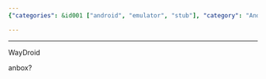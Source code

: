 ```yaml
---
{"categories": &id001 ["android", "emulator", "stub"], "category": "Android emulators", "date": "2022-03-05 15:14:55", "description": "This article focuses on Android emulators, WayDroid and anbox. It explores the various methods to run Android apps on non-Android platforms.", "tags": *id001, "title": "Android Emulators"}

---
```


------

WayDroid

anbox?

